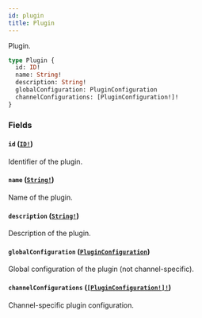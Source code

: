 ```yaml
---
id: plugin
title: Plugin
---
```


Plugin.

```graphql
type Plugin {
  id: ID!
  name: String!
  description: String!
  globalConfiguration: PluginConfiguration
  channelConfigurations: [PluginConfiguration!]!
}
```

### Fields

#### `id` ([`ID!`](/docs/developer/api-reference/scalars/id))

Identifier of the plugin.

#### `name` ([`String!`](/docs/developer/api-reference/scalars/string))

Name of the plugin.

#### `description` ([`String!`](/docs/developer/api-reference/scalars/string))

Description of the plugin.

#### `globalConfiguration` ([`PluginConfiguration`](/docs/developer/api-reference/objects/plugin-configuration))

Global configuration of the plugin (not channel-specific).

#### `channelConfigurations` ([`[PluginConfiguration!]!`](/docs/developer/api-reference/objects/plugin-configuration))

Channel-specific plugin configuration.
